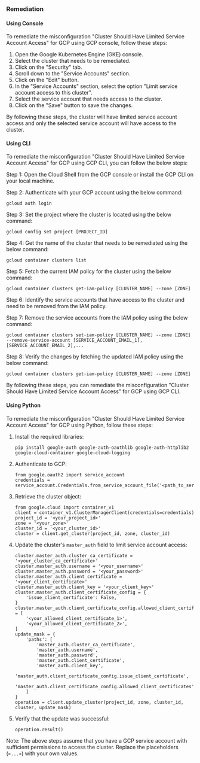 ### Remediation

#### Using Console

To remediate the misconfiguration "Cluster Should Have Limited Service Account Access" for GCP using GCP console, follow these steps:

1. Open the Google Kubernetes Engine (GKE) console.
2. Select the cluster that needs to be remediated.
3. Click on the "Security" tab.
4. Scroll down to the "Service Accounts" section.
5. Click on the "Edit" button.
6. In the "Service Accounts" section, select the option "Limit service account access to this cluster".
7. Select the service account that needs access to the cluster.
8. Click on the "Save" button to save the changes.

By following these steps, the cluster will have limited service account access and only the selected service account will have access to the cluster.

#### Using CLI

To remediate the misconfiguration "Cluster Should Have Limited Service Account Access" for GCP using GCP CLI, you can follow the below steps:

Step 1: Open the Cloud Shell from the GCP console or install the GCP CLI on your local machine.

Step 2: Authenticate with your GCP account using the below command:
```
gcloud auth login
```

Step 3: Set the project where the cluster is located using the below command:
```
gcloud config set project [PROJECT_ID]
```

Step 4: Get the name of the cluster that needs to be remediated using the below command:
```
gcloud container clusters list
```

Step 5: Fetch the current IAM policy for the cluster using the below command:
```
gcloud container clusters get-iam-policy [CLUSTER_NAME] --zone [ZONE]
```

Step 6: Identify the service accounts that have access to the cluster and need to be removed from the IAM policy.

Step 7: Remove the service accounts from the IAM policy using the below command:
```
gcloud container clusters set-iam-policy [CLUSTER_NAME] --zone [ZONE] --remove-service-account [SERVICE_ACCOUNT_EMAIL_1],[SERVICE_ACCOUNT_EMAIL_2],...
```

Step 8: Verify the changes by fetching the updated IAM policy using the below command:
```
gcloud container clusters get-iam-policy [CLUSTER_NAME] --zone [ZONE]
```

By following these steps, you can remediate the misconfiguration "Cluster Should Have Limited Service Account Access" for GCP using GCP CLI.

#### Using Python

To remediate the misconfiguration "Cluster Should Have Limited Service Account Access" for GCP using Python, follow these steps:

1. Install the required libraries:
   ```
   pip install google-auth google-auth-oauthlib google-auth-httplib2 google-cloud-container google-cloud-logging
   ```

2. Authenticate to GCP:
   ```
   from google.oauth2 import service_account
   credentials = service_account.Credentials.from_service_account_file('<path_to_service_account_file>')
   ```

3. Retrieve the cluster object:
   ```
   from google.cloud import container_v1
   client = container_v1.ClusterManagerClient(credentials=credentials)
   project_id = '<your_project_id>'
   zone = '<your_zone>'
   cluster_id = '<your_cluster_id>'
   cluster = client.get_cluster(project_id, zone, cluster_id)
   ```

4. Update the cluster's `master_auth` field to limit service account access:
   ```
   cluster.master_auth.cluster_ca_certificate = '<your_cluster_ca_certificate>'
   cluster.master_auth.username = '<your_username>'
   cluster.master_auth.password = '<your_password>'
   cluster.master_auth.client_certificate = '<your_client_certificate>'
   cluster.master_auth.client_key = '<your_client_key>'
   cluster.master_auth.client_certificate_config = {
       'issue_client_certificate': False,
   }
   cluster.master_auth.client_certificate_config.allowed_client_certificates = [
       '<your_allowed_client_certificate_1>',
       '<your_allowed_client_certificate_2>',
   ]
   update_mask = {
       'paths': [
           'master_auth.cluster_ca_certificate',
           'master_auth.username',
           'master_auth.password',
           'master_auth.client_certificate',
           'master_auth.client_key',
           'master_auth.client_certificate_config.issue_client_certificate',
           'master_auth.client_certificate_config.allowed_client_certificates',
       ]
   }
   operation = client.update_cluster(project_id, zone, cluster_id, cluster, update_mask)
   ```

5. Verify that the update was successful:
   ```
   operation.result()
   ```

Note: The above steps assume that you have a GCP service account with sufficient permissions to access the cluster. Replace the placeholders (`<...>`) with your own values.

